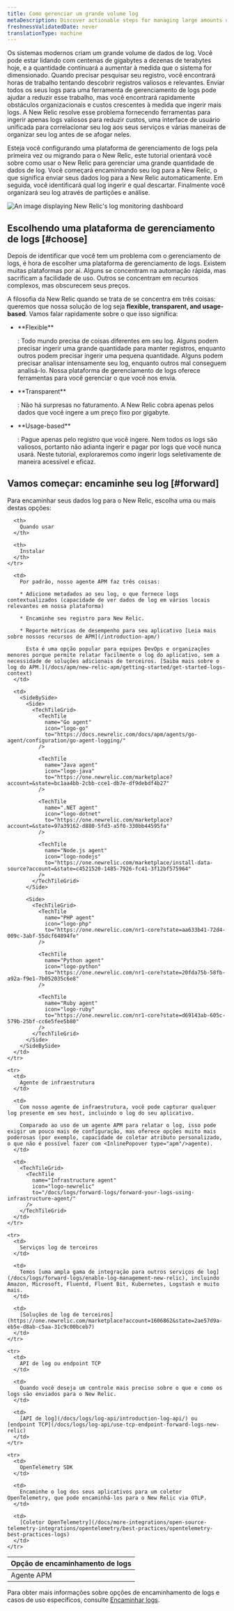 ```yaml
---
title: Como gerenciar um grande volume log
metaDescription: Discover actionable steps for managing large amounts of log data to reduce toil and save on cost. Learn more about log ingestion in this documentation.
freshnessValidatedDate: never
translationType: machine
---
```


Os sistemas modernos criam um grande volume de dados de log. Você pode estar lidando com centenas de gigabytes a dezenas de terabytes hoje, e a quantidade continuará a aumentar à medida que o sistema for dimensionado. Quando precisar pesquisar seu registro, você encontrará horas de trabalho tentando descobrir registros valiosos e relevantes. Enviar todos os seus logs para uma ferramenta de gerenciamento de logs pode ajudar a reduzir esse trabalho, mas você encontrará rapidamente obstáculos organizacionais e custos crescentes à medida que ingerir mais logs. A New Relic resolve esse problema fornecendo ferramentas para ingerir apenas logs valiosos para reduzir custos, uma interface de usuário unificada para correlacionar seu log aos seus serviços e várias maneiras de organizar seu log antes de se afogar neles.

Esteja você configurando uma plataforma de gerenciamento de logs pela primeira vez ou migrando para o New Relic, este tutorial orientará você sobre como usar o New Relic para gerenciar uma grande quantidade de dados de log. Você começará encaminhando seu log para a New Relic, o que significa enviar seus dados log para a New Relic automaticamente. Em seguida, você identificará qual log ingerir e qual descartar. Finalmente você organizará seu log através de partições e análise.

<img
  title="log-dashboard"
  alt="An image displaying New Relic's log monitoring dashboard"
  src="/images/logs_screenshot-crop_journey-dash.webp"
/>

## Escolhendo uma plataforma de gerenciamento de logs [#choose]

Depois de identificar que você tem um problema com o gerenciamento de logs, é hora de escolher uma plataforma de gerenciamento de logs. Existem muitas plataformas por aí. Alguns se concentram na automação rápida, mas sacrificam a facilidade de uso. Outros se concentram em recursos complexos, mas obscurecem seus preços.

A filosofia da New Relic quando se trata de <InlinePopover type="logs"/>se concentra em três coisas: queremos que nossa solução de log seja <DNT>**flexible, transparent, and usage-based**</DNT>. Vamos falar rapidamente sobre o que isso significa:

* <DNT>
    **Flexible**
  </DNT>

  : Todo mundo precisa de coisas diferentes em seu log. Alguns podem precisar ingerir uma grande quantidade para manter registros, enquanto outros podem precisar ingerir uma pequena quantidade. Alguns podem precisar analisar intensamente seu log, enquanto outros mal conseguem analisá-lo. Nossa plataforma de gerenciamento de logs oferece ferramentas para você gerenciar o que você nos envia.

* <DNT>
    **Transparent**
  </DNT>

  : Não há surpresas no faturamento. A New Relic cobra apenas pelos dados que você ingere a um preço fixo por gigabyte.

* <DNT>
    **Usage-based**
  </DNT>

  : Pague apenas pelo registro que você ingere. Nem todos os logs são valiosos, portanto não adianta ingerir e pagar por logs que você nunca usará. Neste tutorial, exploraremos como ingerir logs seletivamente de maneira acessível e eficaz.

## Vamos começar: encaminhe seu log [#forward]

Para encaminhar seus dados log para o New Relic, escolha uma ou mais destas opções:

<table>
  <thead>
    <tr>
      <th>
        Opção de encaminhamento de logs
      </th>

      <th>
        Quando usar
      </th>

      <th>
        Instalar
      </th>
    </tr>
  </thead>

  <tbody>
    <tr>
      <td>
        Agente APM
      </td>

      <td>
        Por padrão, nosso agente APM faz três coisas:

        * Adicione metadados ao seu log, o que fornece logs contextualizados (capacidade de ver dados de log em vários locais relevantes em nossa plataforma)

        * Encaminhe seu registro para New Relic.

        * Reporte métricas de desempenho para seu aplicativo [Leia mais sobre nossos recursos de APM](/introduction-apm/)

          Esta é uma opção popular para equipes DevOps e organizações menores porque permite relatar facilmente o log do aplicativo, sem a necessidade de soluções adicionais de terceiros. [Saiba mais sobre o log do APM.](/docs/apm/new-relic-apm/getting-started/get-started-logs-context)
      </td>

      <td>
        <SideBySide>
          <Side>
            <TechTileGrid>
              <TechTile
                name="Go agent"
                icon="logo-go"
                to="https://docs.newrelic.com/docs/apm/agents/go-agent/configuration/go-agent-logging/"
              />

              <TechTile
                name="Java agent"
                icon="logo-java"
                to="https://one.newrelic.com/marketplace?account=&state=bc1aa4bb-2cbb-cce1-db7e-df9debdf4b27"
              />

              <TechTile
                name=".NET agent"
                icon="logo-dotnet"
                to="https://one.newrelic.com/marketplace?account=&state=97a39162-d880-5fd3-a5f0-330bb44595fa"
              />

              <TechTile
                name="Node.js agent"
                icon="logo-nodejs"
                to="https://one.newrelic.com/marketplace/install-data-source?account=&state=c4521520-1485-7926-fc41-3f12bf575964"
              />
            </TechTileGrid>
          </Side>

          <Side>
            <TechTileGrid>
              <TechTile
                name="PHP agent"
                icon="logo-php"
                to="https://one.newrelic.com/nr1-core?state=aa633b41-72d4-009c-3abf-55dcf64894fe"
              />

              <TechTile
                name="Python agent"
                icon="logo-python"
                to="https://one.newrelic.com/nr1-core?state=20fda75b-58fb-a92a-f9e1-7b052035c6e8"
              />

              <TechTile
                name="Ruby agent"
                icon="logo-ruby"
                to="https://one.newrelic.com/nr1-core?state=d69143ab-605c-579b-25bf-cc6e5fee5b80"
              />
            </TechTileGrid>
          </Side>
        </SideBySide>
      </td>
    </tr>

    <tr>
      <td>
        Agente de infraestrutura
      </td>

      <td>
        Com nosso agente de infraestrutura, você pode capturar qualquer log presente em seu host, incluindo o log do seu aplicativo.

        Comparado ao uso de um agente APM para relatar o log, isso pode exigir um pouco mais de configuração, mas oferece opções muito mais poderosas (por exemplo, capacidade de coletar atributo personalizado, o que não é possível fazer com <InlinePopover type="apm"/>agente).
      </td>

      <td>
        <TechTileGrid>
          <TechTile
            name="Infrastructure agent"
            icon="logo-newrelic"
            to="/docs/logs/forward-logs/forward-your-logs-using-infrastructure-agent/"
          />
        </TechTileGrid>
      </td>
    </tr>

    <tr>
      <td>
        Serviços log de terceiros
      </td>

      <td>
        Temos [uma ampla gama de integração para outros serviços de log](/docs/logs/forward-logs/enable-log-management-new-relic), incluindo Amazon, Microsoft, Fluentd, Fluent Bit, Kubernetes, Logstash e muito mais.
      </td>

      <td>
        [Soluções de log de terceiros](https://one.newrelic.com/marketplace?account=1606862&state=2ae57d9a-eb5e-d8ab-c5aa-31c9c00bceb7)
      </td>
    </tr>

    <tr>
      <td>
        API de log ou endpoint TCP
      </td>

      <td>
        Quando você deseja um controle mais preciso sobre o que e como os logs são enviados para o New Relic.
      </td>

      <td>
        [API de log](/docs/logs/log-api/introduction-log-api/) ou [endpoint TCP](/docs/logs/log-api/use-tcp-endpoint-forward-logs-new-relic)
      </td>
    </tr>

    <tr>
      <td>
        OpenTelemetry SDK
      </td>

      <td>
        Encaminhe o log dos seus aplicativos para um coletor OpenTelemetry, que pode encaminhá-los para o New Relic via OTLP.
      </td>

      <td>
        [Coletor OpenTelemetry](/docs/more-integrations/open-source-telemetry-integrations/opentelemetry/best-practices/opentelemetry-best-practices-logs)
      </td>
    </tr>
  </tbody>
</table>

Para obter mais informações sobre opções de encaminhamento de logs e casos de uso específicos, consulte [Encaminhar logs](/docs/logs/forward-logs/enable-log-management-new-relic).

<DocTiles numbered>
  <DocTile
    title="Get started"
    label={{text: 'You are here', color: '#FCD672'}}
    path="/docs/tutorial-large-logs/get-started-managing-large-logs"
  />

  <DocTile
    title="Filter and reduce your log ingest"
    path="/docs/tutorial-large-logs/filter-large-logs"
  />

  <DocTile
    title="Organize your logs"
    path="/docs/tutorial-large-logs/organize-large-logs"
  />
</DocTiles>
